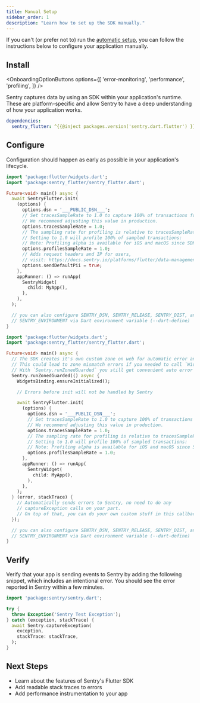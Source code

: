 ```yaml
---
title: Manual Setup
sidebar_order: 1
description: "Learn how to set up the SDK manually."
---
```


If you can't (or prefer not to) run the [automatic setup](/platforms/flutter/#install), you can follow the instructions below to configure your application manually.

## Install

<OnboardingOptionButtons
  options={[
    'error-monitoring',
    'performance',
    'profiling',
  ]}
/>

Sentry captures data by using an SDK within your application's runtime. These are platform-specific and allow Sentry to have a deep understanding of how your application works.

```yml {filename:pubspec.yaml}
dependencies:
  sentry_flutter: ^{{@inject packages.version('sentry.dart.flutter') }}
```

## Configure

Configuration should happen as early as possible in your application's lifecycle.

```dart {"onboardingOptions": {"performance": "8-10", "profiling": "11-14"}}
import 'package:flutter/widgets.dart';
import 'package:sentry_flutter/sentry_flutter.dart';

Future<void> main() async {
  await SentryFlutter.init(
    (options) {
      options.dsn = '___PUBLIC_DSN___';
      // Set tracesSampleRate to 1.0 to capture 100% of transactions for tracing.
      // We recommend adjusting this value in production.
      options.tracesSampleRate = 1.0;
      // The sampling rate for profiling is relative to tracesSampleRate
      // Setting to 1.0 will profile 100% of sampled transactions:
      // Note: Profiling alpha is available for iOS and macOS since SDK version 7.12.0
      options.profilesSampleRate = 1.0;
      // Adds request headers and IP for users,
      // visit: https://docs.sentry.io/platforms/flutter/data-management/data-collected/ for more info
      options.sendDefaultPii = true;
    },
    appRunner: () => runApp(
      SentryWidget(
        child: MyApp(),
      ),
    ),
  );

  // you can also configure SENTRY_DSN, SENTRY_RELEASE, SENTRY_DIST, and
  // SENTRY_ENVIRONMENT via Dart environment variable (--dart-define)
}
```

```dart {tabTitle:With custom zone}  {"onboardingOptions": {"performance": "16-18", "profiling": "19-22"}}
import 'package:flutter/widgets.dart';
import 'package:sentry_flutter/sentry_flutter.dart';

Future<void> main() async {
  // The SDK creates it's own custom zone on web for automatic error and breadcrumb tracking on web.
  // This could lead to zone mismatch errors if you needed to call `WidgetsBinding.ensureInitialized()` before Sentry in a cusom zone.
  // With `Sentry.runZonedGuarded` you still get convenient auto error and breadcrumb tracking and can also call `WidgetsBinding.ensureInitialized()` before Sentry.
  Sentry.runZonedGuarded(() async {
    WidgetsBinding.ensureInitialized();

    // Errors before init will not be handled by Sentry

    await SentryFlutter.init(
      (options) {
        options.dsn = '___PUBLIC_DSN___';
        // Set tracesSampleRate to 1.0 to capture 100% of transactions for tracing.
        // We recommend adjusting this value in production.
        options.tracesSampleRate = 1.0;
        // The sampling rate for profiling is relative to tracesSampleRate
        // Setting to 1.0 will profile 100% of sampled transactions:
        // Note: Profiling alpha is available for iOS and macOS since SDK version 7.12.0
        options.profilesSampleRate = 1.0;
      },
      appRunner: () => runApp(
        SentryWidget(
          child: MyApp(),
        ),
      ),
    );
  } (error, stackTrace) {
    // Automatically sends errors to Sentry, no need to do any
    // captureException calls on your part.
    // On top of that, you can do your own custom stuff in this callback.
  });

  // you can also configure SENTRY_DSN, SENTRY_RELEASE, SENTRY_DIST, and
  // SENTRY_ENVIRONMENT via Dart environment variable (--dart-define)
}
```

## Verify

Verify that your app is sending events to Sentry by adding the following snippet, which includes an intentional error. You should see the error reported in Sentry within a few minutes.

```dart
import 'package:sentry/sentry.dart';

try {
  throw Exception('Sentry Test Exception');
} catch (exception, stackTrace) {
  await Sentry.captureException(
    exception,
    stackTrace: stackTrace,
  );
}
```

## Next Steps

- <PlatformLink to="/features">Learn about the features of Sentry's Flutter SDK</PlatformLink>
- <PlatformLink to="/upload-debug/#when-to-upload/">Add readable stack traces to errors</PlatformLink>
- <PlatformLink to="/tracing/instrumentation">Add performance instrumentation to your app</PlatformLink>
